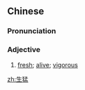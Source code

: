 ==Chinese==
{{zh-forms}}

===Pronunciation===
{{zh-pron
|m=shēngměng
|c=saang1 maang5
|mn=qz:chhiⁿ-béng/xm,zz:seng-béng
|cat=a
}}

===Adjective===
{{zh-adj}}

# [[fresh]]; [[alive]]; [[vigorous]]

[[zh:生猛]]